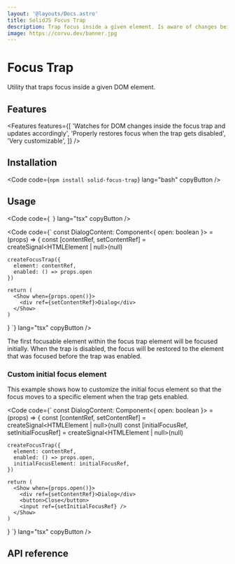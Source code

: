 ```yaml
---
layout: '@layouts/Docs.astro'
title: SolidJS Focus Trap
description: Trap focus inside a given element. Is aware of changes being made to the DOM tree inside the focus trap.
image: https://corvu.dev/banner.jpg
---
```


# Focus Trap

Utility that traps focus inside a given DOM element.

<PackageInfo packageName="solid-focus-trap" />

## Features
<Features features={[
  'Watches for DOM changes inside the focus trap and updates accordingly',
  'Properly restores focus when the trap gets disabled',
  'Very customizable',
]} />

## Installation

<Code code={`
  npm install solid-focus-trap
`} lang="bash" copyButton />

## Usage

<Code code={`
`} lang="tsx" copyButton />

<Code code={`
  const DialogContent: Component<{
    open: boolean
  }> = (props) => {
    const [contentRef, setContentRef] = createSignal<HTMLElement | null>(null)

    createFocusTrap({
      element: contentRef,
      enabled: () => props.open
    })

    return (
      <Show when={props.open()}>
        <div ref={setContentRef}>Dialog</div>
      </Show>
    )
  }
`} lang="tsx" copyButton />

The first focusable element within the focus trap element will be focused initially. When the trap is disabled, the focus will be restored to the element that was focused before the trap was enabled.

### Custom initial focus element
This example shows how to customize the initial focus element so that the focus moves to a specific element when the trap gets enabled.

<Code code={`
  const DialogContent: Component<{
    open: boolean
  }> = (props) => {
    const [contentRef, setContentRef] = createSignal<HTMLElement | null>(null)
    const [initialFocusRef, setInitialFocusRef] =
      createSignal<HTMLElement | null>(null)

    createFocusTrap({
      element: contentRef,
      enabled: () => props.open,
      initialFocusElement: initialFocusRef,
    })

    return (
      <Show when={props.open()}>
        <div ref={setContentRef}>Dialog</div>
        <button>Close</button>
        <input ref={setInitialFocusRef} />
      </Show>
    )
  }
`} lang="tsx" copyButton />

## API reference

<ApiReference library={FocusTrap} />
